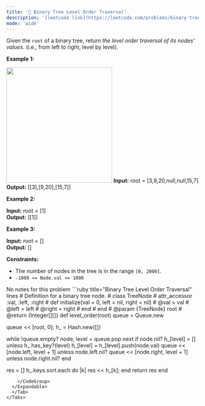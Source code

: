 ```yaml
---
title: '🧀 Binary Tree Level Order Traversal'
description: '[leetcode link](https://leetcode.com/problems/binary-tree-level-order-traversal/description/)'
mode: 'wide'
---
```

<Tabs>
  <Tab title="Question" icon="circle-question" iconType="regular">
    <Card>
      <p>Given the <code>root</code> of a binary tree, return <em>the level order traversal of its nodes&#39; values</em>. (i.e., from left to right, level by level).</p>   <p><strong class="example">Example 1:</strong></p> <img alt="" src="https://assets.leetcode.com/uploads/2021/02/19/tree1.jpg" style="width: 277px; height: 302px;" />  <strong>Input:</strong> root = [3,9,20,null,null,15,7] <br/> <strong>Output:</strong> [[3],[9,20],[15,7]]   <p><strong class="example">Example 2:</strong></p>   <strong>Input:</strong> root = [1] <br/> <strong>Output:</strong> [[1]]   <p><strong class="example">Example 3:</strong></p>   <strong>Input:</strong> root = [] <br/> <strong>Output:</strong> []    <p><strong>Constraints:</strong></p>  <ul>  <li>The number of nodes in the tree is in the range <code>[0, 2000]</code>.</li>  <li><code>-1000 &lt;= Node.val &lt;= 1000</code></li> </ul> 
    </Card>
  </Tab>
  <Tab title="Solution" icon="lightbulb" iconType="regular" >
    <Card>
      No notes for this problem
    </Card>
  <Expandable title="code">
    <CodeGroup dropdown>
```ruby title="Binary Tree Level Order Traversal" lines
# Definition for a binary tree node.
# class TreeNode
#     attr_accessor :val, :left, :right
#     def initialize(val = 0, left = nil, right = nil)
#         @val = val
#         @left = left
#         @right = right
#     end
# end
# @param {TreeNode} root
# @return {Integer[][]}
def level_order(root)
  queue = Queue.new

  queue << [root, 0];
  h_ = Hash.new([])
  
  while !queue.empty?
    node, level = queue.pop
    next if node.nil?
    h_[level] = [] unless h_.has_key?(level)
    h_[level] = h_[level].push(node.val)
    queue << [node.left, level + 1] unless node.left.nil?
    queue << [node.right, level + 1] unless node.right.nil?
  end

  res = []
  h_.keys.sort.each do |k|
    res << h_[k];
  end
  return res
end
```
    </CodeGroup>
  </Expandable>
  </Tab>
</Tabs>